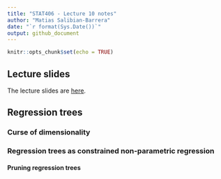```yaml
---
title: "STAT406 - Lecture 10 notes"
author: "Matias Salibian-Barrera"
date: "`r format(Sys.Date())`"
output: github_document
---
```


```r
knitr::opts_chunk$set(echo = TRUE)
```


## Lecture slides

The lecture slides are [here](STAT406-17-lecture-10-preliminary.pdf).

## Regression trees 

### Curse of dimensionality

### Regression trees as constrained non-parametric regression

#### Pruning regression trees


